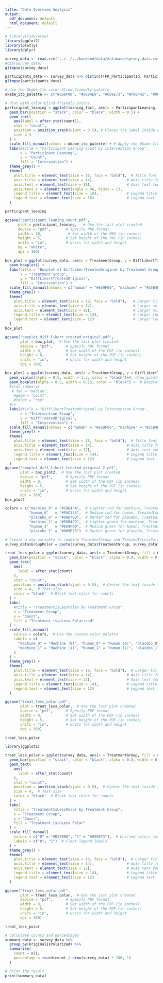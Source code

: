 ```yaml
---
title: "Data Overview Analysis"
output:
  pdf_document: default
  html_document: default
---
```


```r
# library(tidyverse)
library(ggplot2)
library(plotly)
library(dplyr)
```

```r
survey_data <- read.csv('../../../backend/data/database/survey_data.csv')
#dim(survey_data)
glimpse(survey_data)
```

```r
participants_data <- survey_data %>% distinct(FK_ParticipantId, ParticipantLeaning, TreatmentGroup)
glimpse(participants_data)
```

```r
# Use the Okabe-Ito color-blind-friendly palette
okabe_ito_palette <- c("#E69F00", "#56B4E9", "#009E73", "#F0E442", "#0072B2", "#D55E00", "#CC79A7")

# Plot with color-blind-friendly colors
participant_leaning = ggplot(leaning_fact, aes(x = ParticipantLeaning, fill = TreatmentGroup)) +
  geom_bar(position = "stack", color = "black", width = 0.5) +
  geom_text(
    aes(label = after_stat(count)),
    stat = "count",
    position = position_stack(vjust = 0.5), # Places the label inside each stacked segment
    size = 3
  ) +
  scale_fill_manual(values = okabe_ito_palette) + # Apply the Okabe-Ito palette
  labs(#title = "Participant Leaning Count by Intervention Group",
       x = "Participant Leaning",
       y = "Count",
       fill = "Intervention") +
  theme_grey() +
  theme(
    plot.title = element_text(size = 18, face = "bold"),  # Title font size and style
    axis.title = element_text(size = 14),               # Axis title font size
    axis.text = element_text(size = 18),                # Axis text font size
    axis.text.x = element_text(angle = 40, hjust = 1),
    legend.title = element_text(size = 18),             # Legend title font size
    legend.text = element_text(size = 16)               # Legend text font size
  )

participant_leaning

ggsave("participant_leaning_count.pdf", 
      plot = participant_leaning,   # Use the last plot created
      device = "pdf",       # Specify PNG format
      width = 10,            # Set width of the PNG (in inches)
      height = 5,           # Set height of the PNG (in inches)
      units = "in",         # Units for width and height
      bg = "white",
      dpi = 300)
```

```r
box_plot = ggplot(survey_data, aes(x = TreatmentGroup, y = DiffLikertTreatedOriginal, fill = TreatmentGroup)) +
  geom_boxplot() +
  labs(title = "Boxplot of DiffLikertTreatedOriginal by Treatment Group",
       x = "Treatment Group",
       y = "DiffLikertTreatedOriginal",
       fill = "Intervention") +
  scale_fill_manual(values = c("human" = "#E69F00", "machine" = "#56B4E9", "placebo" = "#009E73")) +  # Optional custom colors
  theme_grey() +
  theme(
    plot.title = element_text(size = 18, face = "bold"),   # Larger title
    axis.title = element_text(size = 14),                  # Larger axis titles
    axis.text = element_text(size = 12),                   # Larger axis labels
    legend.title = element_text(size = 14),                # Larger legend title
    legend.text = element_text(size = 12)                  # Larger legend text
  )
box_plot
```

```r
ggsave("boxplot_diff_likert_treated_original.pdf", 
       plot = box_plot,  # Use the last plot created
       device = "pdf",      # Specify PDF format
       width = 8,           # Set width of the PDF (in inches)
       height = 6,          # Set height of the PDF (in inches)
       units = "in",        # Units for width and height
       dpi = 300)
```

```r
box_plot2 = ggplot(survey_data, aes(x = TreatmentGroup, y = DiffLikertTreatedOriginal, fill = TreatmentGroup)) +
  geom_violin(alpha = 0.5, width = 1.3, color = "black")+#, draw_quantiles = c(0.25, 0.5, 0.75)) +  # Violin plot with transparency
  geom_boxplot(alpha = 0.5, width = 0.15, color = "black") +  # Boxplot properly aligned to fit inside the violin
  #stat_summary(
   # fun = "median",
    #geom = "point",
    #color = "red"
  #)+
  labs(#title = "DiffLikertTreatedOriginal by Intervention Group",
       x = "Intervention Group",
       y = "DiffTreatedOriginal",
       fill = "Intervention") +
  scale_fill_manual(values = c("human" = "#E69F00", "machine" = "#56B4E9", "placebo" = "#009E73")) +  # Custom color palette
  theme_grey() +
  theme(
    plot.title = element_text(size = 18, face = "bold"),  # Title font size and style
    axis.title = element_text(size = 14),               # Axis title font size
    axis.text = element_text(size = 12),                # Axis text font size
    legend.title = element_text(size = 14),             # Legend title font size
    legend.text = element_text(size = 12)               # Legend text font size
  )
ggsave("boxplot_diff_likert_treated_original-2.pdf", 
       plot = box_plot2,  # Use the last plot created
       device = "pdf",      # Specify PDF format
       width = 8,           # Set width of the PDF (in inches)
       height = 5,          # Set height of the PDF (in inches)
       units = "in",        # Units for width and height
       dpi = 300)
box_plot2

```

```r
colors = c("machine_0" = "#C0E4FA",  # Lighter red for machine, TreatedIsLessPolar = 0
           "human_0"   = "#F6C375",  # Medium red for human, TreatedIsLessPolar = 0
           "placebo_0" = "#8AD7BD",  # Darker red for placebo, TreatedIsLessPolar = 0
           "machine_1" = "#56B4E9",  # Lighter green for machine, TreatedIsLessPolar = 1
           "human_1"   = "#E69F00",  # Medium green for human, TreatedIsLessPolar = 1
           "placebo_1" = "#009E73")  # Darker green for placebo, TreatedIsLessPolar = 1

# Create a new variable to combine TreatmentGroup and TreatedIsLessPolar
survey_data$GroupPolar = paste(survey_data$TreatmentGroup, survey_data$TreatedIsLessPolar, sep = "_")

treat_less_polar = ggplot(survey_data, aes(x = TreatmentGroup, fill = GroupPolar)) +
  geom_bar(position = "stack", color = "black", alpha = 0.9, width = 0.6) +
  geom_text(
    aes(
      label = after_stat(count)
    ),
    stat = "count", 
    position = position_stack(vjust = 0.5),  # Center the text inside the bars
    size = 4,  # Text size
    color = "black"  # Black text color for counts
  ) +
  labs(
    #title = "TreatmentIsLessPolar by Treatment Group",
    x = "Treatment Group",
    y = "Count",
    fill = "Treatment is\nLess Polarized"
  ) +
  scale_fill_manual(
    values = colors,  # Use the custom color palette
    labels = c(
      "machine_0" = "Machine (0)", "human_0" = "Human (0)", "placebo_0" = "Placebo (0)",
      "machine_1" = "Machine (1)", "human_1" = "Human (1)", "placebo_1" = "Placebo (1)"
    )
  ) +
  theme_grey() +
  theme(
    plot.title = element_text(size = 18, face = "bold"),  # Larger title font
    axis.title = element_text(size = 14),               # Axis title font
    axis.text = element_text(size = 12),                # Axis text font
    legend.title = element_text(size = 14),             # Legend title font
    legend.text = element_text(size = 12)               # Legend text font
  )

ggsave("treat_less_polar.pdf", 
       plot = treat_less_polar,  # Use the last plot created
       device = "pdf",      # Specify PDF format
       width = 8,           # Set width of the PDF (in inches)
       height = 5,          # Set height of the PDF (in inches)
       units = "in",        # Units for width and height
       dpi = 300)

treat_less_polar
```

```r
library(ggplot2)

treat_less_polar = ggplot(survey_data, aes(x = TreatmentGroup, fill = as.factor(TreatedIsLessPolar))) +
  geom_bar(position = "stack", color = "black", alpha = 0.8, width = 0.6) +
  geom_text(
    aes(
      label = after_stat(count)
    ),
    stat = "count", 
    position = position_stack(vjust = 0.5),  # Center the text inside the bars
    size = 4,  # Text size
    color = "black"  # Black text color for counts
  ) +
  labs(
    title = "TreatmentIsLessPolar by Treatment Group",
    x = "Treatment Group",
    y = "Count",
    fill = "Treatment is\nLess Polar"
  ) +
  scale_fill_manual(
    values = c("0" = "#D55E00", "1" = "#009E73"),  # Unified colors for 0 and 1
    labels = c("0", "1")  # Clear legend labels
  ) +
  theme_grey() +
  theme(
    plot.title = element_text(size = 18, face = "bold"),  # Larger title font
    axis.title = element_text(size = 14),               # Axis title font
    axis.text = element_text(size = 12),                # Axis text font
    legend.title = element_text(size = 14),             # Legend title font
    legend.text = element_text(size = 12)               # Legend text font
  )

ggsave("treat_less_polar.pdf", 
       plot = treat_less_polar,  # Use the last plot created
       device = "pdf",      # Specify PDF format
       width = 8,           # Set width of the PDF (in inches)
       height = 5,          # Set height of the PDF (in inches)
       units = "in",        # Units for width and height
       dpi = 300)

treat_less_polar
```

```r
# Calculate counts and percentages
summary_data <- survey_data %>%
  group_by(OriginalIsPolarized) %>%
  summarise(
    count = n(),
    percentage = round(count / nrow(survey_data) * 100, 1)
  )

# Print the result
print(summary_data)
```
